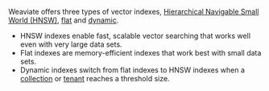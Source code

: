 Weaviate offers three types of vector indexes, [Hierarchical Navigable Small World (HNSW)](#hnsw-indexes), [flat](#flat-indexes) and [dynamic](#dynamic-indexes).

- HNSW indexes enable fast, scalable vector searching that works well even with very large data sets.
- Flat indexes are memory-efficient indexes that work best with small data sets.
- Dynamic indexes switch from flat indexes to HNSW indexes when a [collection](/developers/weaviate/concepts/data#collections) or [tenant](/developers/weaviate/concepts/data#multi-tenancy) reaches a threshold size.